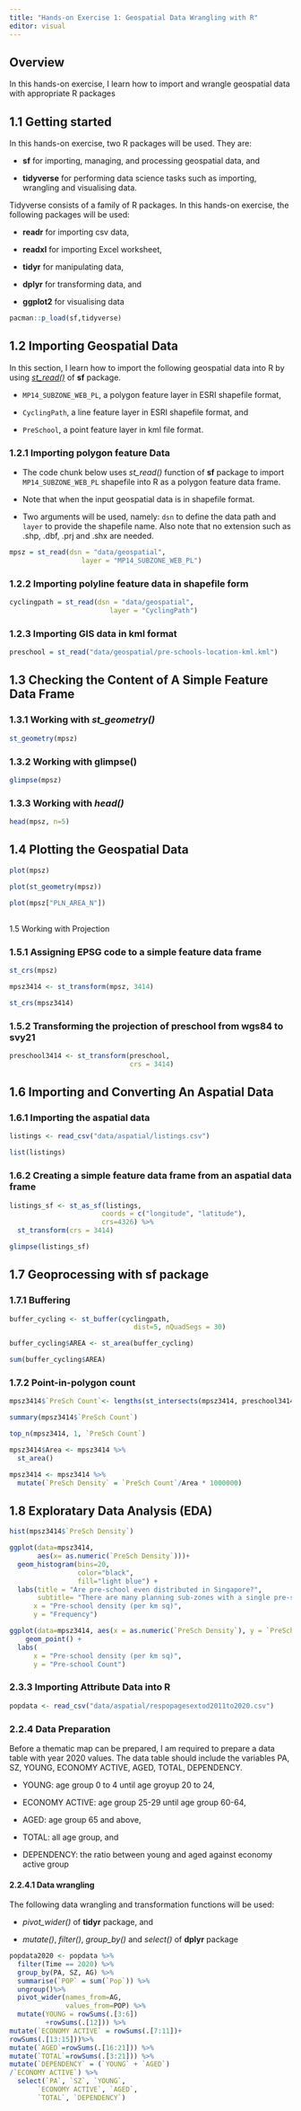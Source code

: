 ```yaml
---
title: "Hands-on Exercise 1: Geospatial Data Wrangling with R"
editor: visual
---
```


## Overview

In this hands-on exercise, I learn how to import and wrangle geospatial data with appropriate R packages

## 1.1 Getting started

In this hands-on exercise, two R packages will be used. They are:

-   **sf** for importing, managing, and processing geospatial data, and

-   **tidyverse** for performing data science tasks such as importing, wrangling and visualising data.

Tidyverse consists of a family of R packages. In this hands-on exercise, the following packages will be used:

-   **readr** for importing csv data,

-   **readxl** for importing Excel worksheet,

-   **tidyr** for manipulating data,

-   **dplyr** for transforming data, and

-   **ggplot2** for visualising data

```r
pacman::p_load(sf,tidyverse)
```

## 1.2 Importing Geospatial Data

In this section, I learn how to import the following geospatial data into R by using [*st_read()*](https://r-spatial.github.io/sf/reference/st_read.html) of **sf** package.

-   `MP14_SUBZONE_WEB_PL`, a polygon feature layer in ESRI shapefile format,

-   `CyclingPath`, a line feature layer in ESRI shapefile format, and

-   `PreSchool`, a point feature layer in kml file format.

### 1.2.1 Importing polygon feature Data

-   The code chunk below uses *st_read()* function of **sf** package to import `MP14_SUBZONE_WEB_PL` shapefile into R as a polygon feature data frame.

-   Note that when the input geospatial data is in shapefile format.

-   Two arguments will be used, namely: `dsn` to define the data path and `layer` to provide the shapefile name. Also note that no extension such as .shp, .dbf, .prj and .shx are needed.

```r
mpsz = st_read(dsn = "data/geospatial", 
                  layer = "MP14_SUBZONE_WEB_PL")
```

### 1.2.2 Importing polyline feature data in shapefile form

```r
cyclingpath = st_read(dsn = "data/geospatial", 
                         layer = "CyclingPath")
```

### 1.2.3 Importing GIS data in kml format

```r
preschool = st_read("data/geospatial/pre-schools-location-kml.kml")
```

## 1.3 Checking the Content of A Simple Feature Data Frame

### 1.3.1 Working with *st_geometry()*

```r
st_geometry(mpsz)
```

### 1.3.2 Working with glimpse()

```r
glimpse(mpsz)
```

### 1.3.3 Working with *head()*

```r
head(mpsz, n=5)  
```

## 1.4 Plotting the Geospatial Data

```r
plot(mpsz)
```

```r
plot(st_geometry(mpsz))
```

```r
plot(mpsz["PLN_AREA_N"])
```

## 

1.5 Working with Projection

### 1.5.1 Assigning EPSG code to a simple feature data frame

```r
st_crs(mpsz)
```

```r
mpsz3414 <- st_transform(mpsz, 3414)
```

```r
st_crs(mpsz3414)
```

### 1.5.2 Transforming the projection of preschool from wgs84 to svy21

```r
preschool3414 <- st_transform(preschool, 
                              crs = 3414)
```

## 1.6 Importing and Converting An Aspatial Data

### 1.6.1 Importing the aspatial data

```r
listings <- read_csv("data/aspatial/listings.csv")
```

```r
list(listings) 
```

### 1.6.2 Creating a simple feature data frame from an aspatial data frame

```r
listings_sf <- st_as_sf(listings, 
                       coords = c("longitude", "latitude"),
                       crs=4326) %>%
  st_transform(crs = 3414)
```

```r
glimpse(listings_sf)
```

## 1.7 Geoprocessing with sf package

### 1.7.1 Buffering

```r
buffer_cycling <- st_buffer(cyclingpath, 
                               dist=5, nQuadSegs = 30)
```

```r
buffer_cycling$AREA <- st_area(buffer_cycling)
```

```r
sum(buffer_cycling$AREA)
```

### 1.7.2 Point-in-polygon count

```r
mpsz3414$`PreSch Count`<- lengths(st_intersects(mpsz3414, preschool3414))
```

```r
summary(mpsz3414$`PreSch Count`)
```

```r
top_n(mpsz3414, 1, `PreSch Count`)
```

```r
mpsz3414$Area <- mpsz3414 %>%
  st_area()
```

```r
mpsz3414 <- mpsz3414 %>%
  mutate(`PreSch Density` = `PreSch Count`/Area * 1000000)
```

## 1.8 Exploratary Data Analysis (EDA)

```r
hist(mpsz3414$`PreSch Density`)
```

```r
ggplot(data=mpsz3414, 
       aes(x= as.numeric(`PreSch Density`)))+
  geom_histogram(bins=20, 
                 color="black", 
                 fill="light blue") +
  labs(title = "Are pre-school even distributed in Singapore?",
       subtitle= "There are many planning sub-zones with a single pre-school, on the other hand, \nthere are two planning sub-zones with at least 20 pre-schools",
      x = "Pre-school density (per km sq)",
      y = "Frequency")


```

```r

ggplot(data=mpsz3414, aes(x = as.numeric(`PreSch Density`), y = `PreSch Count`)) +
    geom_point() +
  labs(
      x = "Pre-school density (per km sq)",
      y = "Pre-school Count")
```

### 2.3.3 Importing Attribute Data into R

```r
popdata <- read_csv("data/aspatial/respopagesextod2011to2020.csv")
```

### 2.2.4 Data Preparation

Before a thematic map can be prepared, I am required to prepare a data table with year 2020 values. The data table should include the variables PA, SZ, YOUNG, ECONOMY ACTIVE, AGED, TOTAL, DEPENDENCY.

-   YOUNG: age group 0 to 4 until age groyup 20 to 24,

-   ECONOMY ACTIVE: age group 25-29 until age group 60-64,

-   AGED: age group 65 and above,

-   TOTAL: all age group, and

-   DEPENDENCY: the ratio between young and aged against economy active group

#### 2.2.4.1 Data wrangling

The following data wrangling and transformation functions will be used:

-   *pivot_wider()* of **tidyr** package, and

-   *mutate()*, *filter()*, *group_by()* and *select()* of **dplyr** package

```r
popdata2020 <- popdata %>%
  filter(Time == 2020) %>%
  group_by(PA, SZ, AG) %>%
  summarise(`POP` = sum(`Pop`)) %>%
  ungroup()%>%
  pivot_wider(names_from=AG, 
              values_from=POP) %>%
  mutate(YOUNG = rowSums(.[3:6])
         +rowSums(.[12])) %>%
mutate(`ECONOMY ACTIVE` = rowSums(.[7:11])+
rowSums(.[13:15]))%>%
mutate(`AGED`=rowSums(.[16:21])) %>%
mutate(`TOTAL`=rowSums(.[3:21])) %>%  
mutate(`DEPENDENCY` = (`YOUNG` + `AGED`)
/`ECONOMY ACTIVE`) %>%
  select(`PA`, `SZ`, `YOUNG`, 
       `ECONOMY ACTIVE`, `AGED`, 
       `TOTAL`, `DEPENDENCY`)
```
